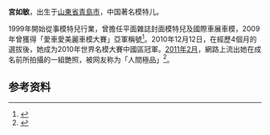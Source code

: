 '''宮如敏'''{{BD|1984年||catIdx=G宮}}，出生于[[山東省|山東省]][[青島市|青島市]]，中国著名模特儿。

1999年開始從事模特兒行業，曾擔任平面雜誌封面模特兒及國際車展車模，2009年曾獲得「愛車愛美麗車模大賽」亞軍稱號<ref>{{Cite web |url=http://udn.com/NEWS/ENTERTAINMENT/ENT1/6138243.shtml |title=名模冠軍宮如敏豔照外流 網友喊讚 |accessdate=2011-02-09 |archive-date=2011-02-11 |archive-url=https://web.archive.org/web/20110211025414/http://udn.com/NEWS/ENTERTAINMENT/ENT1/6138243.shtml |dead-url=no }}</ref>。2010年12月12日，在經歷4個月的選拔後，她成为2010年世界名模大賽中國區冠軍。[[2011年2月|2011年2月]]，網路上流出她在成名前所拍攝的一組艷照，被网友称为「人間極品」<ref>{{Cite web |url=http://www.nownews.com/2011/02/07/340-2687081.htm |title=世界名模大賽冠軍宮如敏艷照外流　網友讚：毛髮旺盛 |accessdate=2011-02-09 |archive-date=2011-02-08 |archive-url=https://web.archive.org/web/20110208165710/http://www.nownews.com/2011/02/07/340-2687081.htm |dead-url=no }}</ref>。
==参考资料==
{{reflist}}